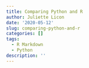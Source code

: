 ```yaml
---
title: Comparing Python and R
author: Juliette Licon
date: '2020-05-12'
slug: comparing-python-and-r
categories: []
tags:
  - R Markdown
  - Python
description: ''
---
```




```r

```